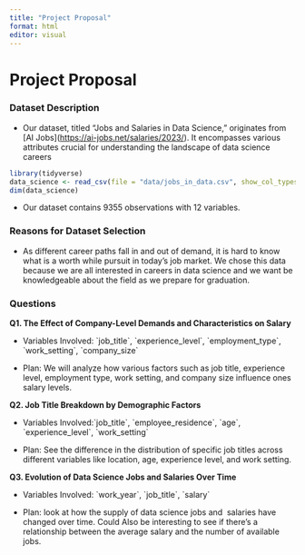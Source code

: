```yaml
---
title: "Project Proposal"
format: html
editor: visual
---
```


# Project Proposal

### Dataset Description

-   Our dataset, titled "Jobs and Salaries in Data Science," originates from \[AI Jobs\](<https://ai-jobs.net/salaries/2023/>). It encompasses various attributes crucial for understanding the landscape of data science careers

```r
library(tidyverse)
data_science <- read_csv(file = "data/jobs_in_data.csv", show_col_types = FALSE)
dim(data_science)
```

-   Our dataset contains 9355 observations with 12 variables.

### Reasons for Dataset Selection

-   As different career paths fall in and out of demand, it is hard to know what is a worth while pursuit in today's job market. We chose this data because we are all interested in careers in data science and we want be knowledgeable about the field as we prepare for graduation.

### Questions

**Q1. The Effect of Company-Level Demands and Characteristics on Salary**

-   Variables Involved: \`job_title\`, \`experience_level\`, \`employment_type\`, \`work_setting\`, \`company_size\`

-   Plan: We will analyze how various factors such as job title, experience level, employment type, work setting, and company size influence ones salary levels.

**Q2. Job Title Breakdown by Demographic Factors**

-   Variables Involved:\`job_title\`, \`employee_residence\`, \`age\`, \`experience_level\`, \`work_setting\`

-   Plan: See the difference in the distribution of specific job titles across different variables like location, age, experience level, and work setting.

**Q3. Evolution of Data Science Jobs and Salaries Over Time**

-   Variables Involved: \`work_year\`, \`job_title\`, \`salary\`

-   Plan: look at how the supply of data science jobs and  salaries have changed over time. Could Also be interesting to see if there's a relationship between the average salary and the number of available jobs.
